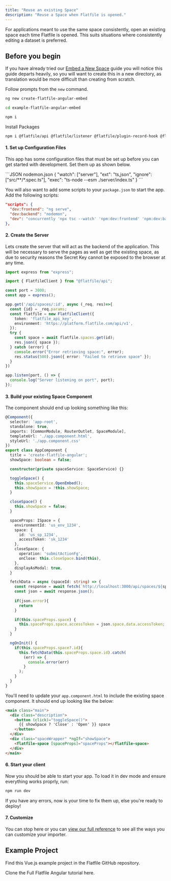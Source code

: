 ```yaml
---
title: "Reuse an existing Space"
description: "Reuse a Space when Flatfile is opened."
---
```


For applications meant to use the same space consistently, open an existing space each time Flatfile is opened. This suits situations where consistently editing a dataset is preferred.

## Before you begin

If you have already tried our [Embed a New Space](./new_space) guide you will notice this guide departs heavily, so you will want to create this in a new directory, as translation would be more difficult than creating from scratch.

<Snippet file="shared/sk_needed.mdx" />

Follow prompts from the `new` command.

```bash
ng new create-flatfile-angular-embed
```

```bash
cd example-flatfile-angular-embed
```

```bash
npm i 
```
Install Packages

```bash
npm i @flatfile/api @flatfile/listener @flatfile/plugin-record-hook @flatfile/angular-sdk @flatfile/plugin-record-hook @flatfile/listener express && npm i --save-dev concurrently nodemon ts-node
```

#### 1. Set up Configuration Files

This app has some configuration files that must be set up before you can get started with development. Set them up as shown below.

<CodeGroup>
```JSON nodemon.json
{
  "watch": ["server"],
  "ext": "ts,json",
  "ignore": ["src/**/*.spec.ts"],
  "exec": "ts-node --esm ./server/index.ts"
}
```
</CodeGroup>

You will also want to add some scripts to your `package.json` to start the app. Add the following scripts:

```JSON pacakge.json (snippet)
"scripts": {
  "dev:frontend": "ng serve",
  "dev:backend": "nodemon",
  "dev": "concurrently 'npx tsc --watch' 'npm:dev:frontend' 'npm:dev:backend'",
},
```

#### 2. Create the Server

Lets create the server that will act as the backend of the application. This will be necessary to serve the pages as well as get the existing space, as due to security reasons the Secret Key cannot be exposed to the browser at any time.

```TypeScript server/index.ts
import express from "express";

import { FlatfileClient } from "@flatfile/api";

const port = 3000;
const app = express();

app.get('/api/spaces/:id', async (_req, res)=>{
  const {id} = _req.params;
  const flatfile = new FlatfileClient({
    token: 'flatfile_api_key',
    environment: 'https://platform.flatfile.com/api/v1',
  });
  try {
    const space = await flatfile.spaces.get(id);
    res.json({ space });
  } catch (error) {
    console.error("Error retrieving space:", error);
    res.status(500).json({ error: "Failed to retrieve space" });
  }
})

app.listen(port, () => {
  console.log("Server listening on port", port);
});
```

#### 3. Build your existing Space Component

The component should end up looking something like this:

```TypeScript src/app/app.component.ts
@Component({
  selector: 'app-root',
  standalone: true,
  imports: [CommonModule, RouterOutlet, SpaceModule],
  templateUrl: './app.component.html',
  styleUrl: './app.component.css'
})
export class AppComponent {
  title = 'create-flatfile-angular';
  showSpace: boolean = false;

  constructor(private spaceService: SpaceService) {}

  toggleSpace() {
    this.spaceService.OpenEmbed();
    this.showSpace = !this.showSpace;
  }

  closeSpace() {
    this.showSpace = false;
  }

  spaceProps: ISpace = {
    environmentId: 'us_env_1234',
    space: {
      id: 'us_sp_1234',
      accessToken: 'sk_1234'
    },
    closeSpace: {
      operation: 'submitActionFg',
      onClose: this.closeSpace.bind(this),
    },
    displayAsModal: true,
  }

  fetchData = async (spaceId: string) => {
    const response = await fetch(`http://localhost:3000/api/spaces/${spaceId}`);
    const json = await response.json();
    
    if(json.error){
      return
    }

    if(this.spaceProps.space) {
      this.spaceProps.space.accessToken = json.space.data.accessToken;
    }
  }

  ngOnInit() {
    if(this.spaceProps.space?.id){
      this.fetchData(this.spaceProps.space.id).catch(
        (err) => {
          console.error(err)
        }
      );
    }
  }
}
```

You'll need to update your `app.component.html` to include the existing space component. It should end up looking like the below:

```html src/app/app.component.html
<main class="main">
  <div class="description">
    <button (click)="toggleSpace()">
      {{ showSpace ? 'Close' : 'Open' }} space
    </button>
  </div>
  <div class="spaceWrapper" *ngIf="showSpace">
    <flatfile-space [spaceProps]="spaceProps"></flatfile-space>
  </div>
</main>

```

#### 6. Start your client

Now you should be able to start your app. To load it in dev mode and ensure everything works proprly, run:

```bash
npm run dev
```

If you have any errors, now is your time to fix them up, else you're ready to deploy!

#### 7. Customize

You can stop here or you can [view our full reference](../reference/common) to see all the ways you can customize your importer.

## Example Project

Find this Vue.js example project in the Flatfile GitHub repository.

<CardGroup cols={1}>
  <Card
    title="create-flatfile-angular"
    icon="angular"
    href="https://github.com/FlatFilers/create-flatfile-angular/blob/main/src/app/reuse.component.ts"
  >
    Clone the Full Flatfile Angular tutorial here.
  </Card>
</CardGroup>
